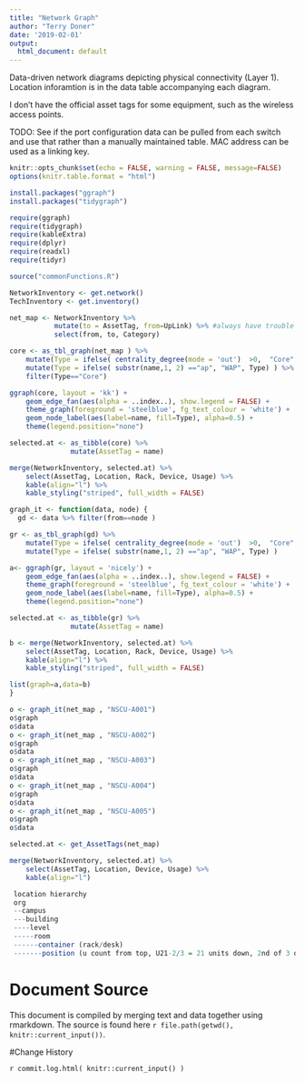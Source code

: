 ```yaml
---
title: "Network Graph"
author: "Terry Doner"
date: '2019-02-01'
output:
  html_document: default
---
```


Data-driven network diagrams depicting physical connectivity (Layer 1). Location inforamtion is in the data table accompanying each diagram.

I don't have the official asset tags for some equipment, such as the wireless access points. 

TODO: See if the port configuration data can be pulled from each switch and use that rather than a manually maintained table. MAC address can be used as a linking key.

```r
knitr::opts_chunk$set(echo = FALSE, warning = FALSE, message=FALSE)
options(knitr.table.format = "html") 
```

```r
install.packages("ggraph")
install.packages("tidygraph")
```

```r
require(ggraph)
require(tidygraph)
require(kableExtra)
require(dplyr)
require(readxl)
require(tidyr)
```
 
```r
source("commonFunctions.R")
```
 
```r
NetworkInventory <- get.network()
TechInventory <- get.inventory()

net_map <- NetworkInventory %>%
           mutate(to = AssetTag, from=UpLink) %>% #always have trouble with rename
           select(from, to, Category)
```

```r
core <- as_tbl_graph(net_map ) %>% 
    mutate(Type = ifelse( centrality_degree(mode = 'out')  >0,  "Core" , "Edge" )) %>%
    mutate(Type = ifelse( substr(name,1, 2) =="ap", "WAP", Type) ) %>%
    filter(Type=="Core")
```

```r
ggraph(core, layout = 'kk') + 
    geom_edge_fan(aes(alpha = ..index..), show.legend = FALSE) + 
    theme_graph(foreground = 'steelblue', fg_text_colour = 'white') +
    geom_node_label(aes(label=name, fill=Type), alpha=0.5) +
    theme(legend.position="none")
```
 
```r
selected.at <- as_tibble(core) %>%
               mutate(AssetTag = name) 

merge(NetworkInventory, selected.at) %>% 
    select(AssetTag, Location, Rack, Device, Usage) %>%
    kable(align="l") %>% 
    kable_styling("striped", full_width = FALSE)
```
 
```r
graph_it <- function(data, node) { 
  gd <- data %>% filter(from==node )

gr <- as_tbl_graph(gd) %>% 
    mutate(Type = ifelse( centrality_degree(mode = 'out')  >0,  "Core" , "Edge" )) %>%
    mutate(Type = ifelse( substr(name,1, 2) =="ap", "WAP", Type) ) 

a<- ggraph(gr, layout = 'nicely') + 
    geom_edge_fan(aes(alpha = ..index..), show.legend = FALSE) + 
    theme_graph(foreground = 'steelblue', fg_text_colour = 'white') +
    geom_node_label(aes(label=name, fill=Type), alpha=0.5) +
    theme(legend.position="none")

selected.at <- as_tibble(gr) %>%
               mutate(AssetTag = name) 

b <- merge(NetworkInventory, selected.at) %>% 
    select(AssetTag, Location, Rack, Device, Usage) %>%
    kable(align="l") %>% 
    kable_styling("striped", full_width = FALSE)

list(graph=a,data=b)
}
```

```r
o <- graph_it(net_map , "NSCU-A001")
o$graph
o$data
o <- graph_it(net_map , "NSCU-A002")
o$graph
o$data
o <- graph_it(net_map , "NSCU-A003")
o$graph
o$data
o <- graph_it(net_map , "NSCU-A004")
o$graph
o$data
o <- graph_it(net_map , "NSCU-A005")
o$graph
o$data
```
 
```r
selected.at <- get_AssetTags(net_map)

merge(NetworkInventory, selected.at) %>% 
    select(AssetTag, Location, Device, Usage) %>%
    kable(align="l")

```
 
 
```r
 
 location hierarchy
 org
 --campus
 ---building
 ----level
 -----room
 ------container (rack/desk)
 -------position (u count from top, U21-2/3 = 21 units down, 2nd of 3 devices)

```

# Document Source
This document is compiled by merging text and data together using rmarkdown. The source is found here `r file.path(getwd(), knitr::current_input())`.

#Change History

`r commit.log.html( knitr::current_input() )`